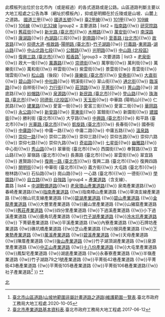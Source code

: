 <noinclude>此模板列出位於台北市內（或是經過）的各式道路或是公路。山區道路判斷主要以大地工程處之公告為準（網址於模板內），抑或是明顯在於丘陵或是山坡、山麓上之道路。</noinclude>{{Navbox
|name   = 臺北市山區主要道路
|title  = [[臺北市]][[臺北市道路列表|山區主要道路]]
|state  = autocollapse
|group1 = 公路</br>（如[[臺灣省道|省道]]、[[縣道]]、[[鄉道]]）
| list1 = [[福爾摩沙高速公路|國道三號]]{{!w}} [[國道三號甲線|國道三甲]]{{!w}} [[蔣渭水高速公路|國道五號]]{{!w}} [[台二線|臺2甲線]]{{!w}} [[市道101號|101甲]]{{!w}} [[市道109號|109線]]{{!w}} [[市道106號|106線]] {{!w}}[[北32線]]
|group2 = 主要道路
| list2 = [[指南路]]{{!w}} [[研究院路]]{{!w}} [[舊莊街]]{{!w}} [[新光路 (臺北市)]]{{!w}} [[木柵路]]{{!w}} [[萬安街]]{{!w}} [[南深路]]{{!w}} [[康湖路]]{{!w}} [[內湖路]](三段){{!w}} [[劍南路]]{{!w}} [[至善路 (台北市)]]{{!w}} [[故宮路]]{{!w}} [[仰德大道]]-[[格致路]]-[[陽明路 (臺北市)]]-[[竹子湖路]]{{!w}} [[行義路]]-[[東昇路]]-[[湖山路]]{{!w}} [[中山北路 (臺北市)|中山北路七段]]{{!w}} [[公館路]]{{!w}} [[光明路]]{{!w}} [[中山路 (北投區)]]{{!w}} [[復興三路 (臺北市)]]{{!w}} [[稻香路]]<ref>[https://www.geo.gov.taipei/cp.aspx?n=0A94715F0CD3C021 臺北市山區道路(山坡地範圍非屬計畫道路之道路)維護範圍一覽表].臺北市政府工務局大地工程處.2020-10-05</ref>
|group3 = 次要道路
| list3 = [[老泉街]]{{!w}} 政大一街{{!w}} [[萬壽路]]{{!w}} [[崇德街]]{{!w}} 萬寧街{{!w}} 萬利街{{!w}} 萬樂街{{!w}} 萬和街{{!w}} 祥雲街{{!w}} 紫雲街{{!w}} 景雲街{{!w}} 青雲街{{!w}} 瑞雲街{{!w}} [[松山路]]（後段）{{!w}} [[康樂街 (臺北市)]]{{!w}} [[安泰街]]{{!w}} [[大直街]]{{!w}} [[碧山路]]{{!w}} [[中社路]]{{!w}} 明溪街{{!w}} 翠山街{{!w}} [[通北街]]{{!w}} [[臨溪路]]{{!w}} 自祥街{{!w}} [[力行街]]{{!w}} [[莊頂路]]{{!w}} [[平菁街]]{{!w}} [[菁山路]]{{!w}} 湖底路{{!w}} [[紗帽路]]{{!w}} [[泉源路]]{{!w}} [[新民路 (臺北市)]]{{!w}} [[登山路]]{{!w}} [[珠海路 (臺北市)]]{{!w}} [[同德街 (北投區)]]{{!w}} [[天玉街]]{{!w}} 中華路 (陽明山){{!w}} 仁民路{{!w}} [[建業路]]{{!w}} 愛富一街{{!w}} 愛富三街{{!w}} 愛富二街{{!w}} [[華岡路]]{{!w}} [[永公路]]{{!w}} [[新安路]]{{!w}} [[草東街]]{{!w}} 富館街{{!w}} 新園街{{!w}} [[建國街]]{{!w}} 勝利街 (臺北市){{!w}} 大亨路{{!w}} [[中興路 (臺北市)]]{{!w}} 和平路 (臺北市){{!w}} [[光華路 (臺北市)]]{{!w}} [[凱旋路 (臺北市)]]{{!w}} 長春街{{!w}} 國泰街{{!w}} [[中庸路]]{{!w}} 中庸一路{{!w}} 中庸二路{{!w}} 中庸五路{{!w}} [[溫泉路]]{{!w}} [[崇仰一路]]{{!w}} 崇仰二路{{!w}} 崇仰三路{{!w}} 崇仰五路{{!w}} 崇仰六路{{!w}} 崇仰七路{{!w}} 崇仰九路{{!w}} [[奇岩路]]{{!w}} [[七星街]]{{!w}} [[幽雅路]]{{!w}} 中心街{{!w}} [[秀山路]]{{!w}} 翠華街 (臺北市){{!w}} 西園街{{!w}} 奉賢路{{!w}} 宜山路{{!w}} 翠嶺路 (臺北市){{!w}} 長壽路 (臺北市){{!w}} 翠雲街{{!w}} 翠宜路{{!w}} 進賢路{{!w}} [[復興一路 (臺北市)]]{{!w}} 復興二路 (臺北市){{!w}} 復興四路{{!w}} [[開明街]]{{!w}} 中華街 (臺北市){{!w}} 義方街{{!w}} 大屯路 (臺北市){{!w}} 樹林路{{!w}} 石仙路{{!w}} 崗山路{{!w}} 一心路 (臺北市){{!w}} 一德街{{!w}} [[學園路]]{{!w}} [[自立路]]{{!w}} [[自強路]]
|group4 = [[臺灣產業道路|產業道路]]（含支線）、</br>農路
| list4 = [[中湖戰備道路]]{{!w}} [[老泉環山產業道路]]{{!w}} 泉南產業道路{{!w}} 春崎產業道路{{!w}}[[指南產業道路]] {{!w}}指南樟山產業道路 {{!w}}草湳支線產業道路 {{!w}}猴山坑支線產業道路 {{!w}}[[碧湖產業道路]] {{!w}}[[碧山產業道路]] {{!w}}[[金龍產業道路]] {{!w}}大豐里產業道路 {{!w}}麗山里產業道路 {{!w}}山豬窟產業道路 {{!w}}[[舊莊產業道路]] {{!w}}四分里產業道路 {{!w}}下過溪產業道路 {{!w}}小下過溪產業道路 {{!w}}鹿角坑產業道路 {{!w}}[[竹子湖產業道路]] {{!w}}[[冷水坑產業道路]] {{!w}} 下菁礐產業道路 {{!w}}平溪產業道路 {{!w}}內寮產業道路 {{!w}}石牌坊產業道路 {{!w}}礁坑橋產業道路 {{!w}}芝山產業道路 {{!w}}猴洞產業道路 {{!w}}[[下東勢產業道路]] {{!w}}[[萬溪產業道路]] {{!w}}[[碧溪產業道路]] {{!w}}天母產業道路 {{!w}}陳厝產業道路 {{!w}}[[後山產業道路]] {{!w}}竹子湖頂湖產業道路 {{!w}}泉源里產業道路 {{!w}}[[中正山產業道路]] {{!w}}[[十八份產業道路]] {{!w}}大屯里產業道路 {{!w}}鳳梨宅產業道路 {{!w}}湖底產業道路 {{!w}}永春寮產業道路 {{!w}}半嶺產業道路 {{!w}}竹子湖路79之1號產業道路 {{!w}}平菁街42巷產業道路 {{!w}}平菁街43巷產業道路 {{!w}}平菁街105巷產業道路 {{!w}}平菁街106巷產業道路{{!w}}社子產業道路<ref>[https://www.geo.gov.taipei/cp.aspx?n=627B1D02A967FD57 臺北市產業道路基本資料表].臺北市政府工務局大地工程處.2017-06-12</ref>
}}
<noinclude>[[category:臺北市街道|*]][[category:臺北市道路|*]][[Category:台灣街道模板|北]]</noinclude>